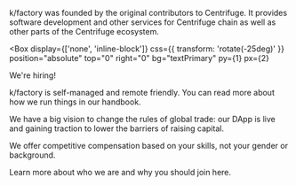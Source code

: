 

<!-- Hero-->

<Scene perspective="800px" height="500px">
  <SpinningText
    duration="30s"
    fontSize={['1.4rem', '1.8rem', '2.4rem']}
    rotateX={-15}
    rotateZ={-15}
    text="    OUR MISSION IS TO BUILD & SUPPORT A FINANCIAL ECOSYSTEM ON THE CENTRIFUGE PROTOCOL"
  />
</Scene>

<!-- Section -->

<Section heading="About">

k/factory was founded by the original contributors to Centrifuge. It provides software development and other services for Centrifuge chain as well as other parts of the Centrifuge ecosystem.

</Section>

<!-- Section -->

<Section heading="Work with us" position="relative">

<Box
  display={['none', 'inline-block']}
  css={{ transform: 'rotate(-25deg)' }}
  position="absolute"
  top="0"
  right="0"
  bg="textPrimary"
  py={1}
  px={2}
>
  <Link href="mailto:work@k-f.co" variant="heading3" whiteSpace="nowrap" color="backgroundPrimary">
    We're hiring!
  </Link>
</Box>

k/factory is self-managed and remote friendly. You can read more about how we run things in our handbook.

We have a big vision to change the rules of global trade: our DApp is live and gaining traction to lower the barriers of raising capital.

We offer competitive compensation based on your skills, not your gender or background.

Learn more about who we are and why you should join here.

</Section>

